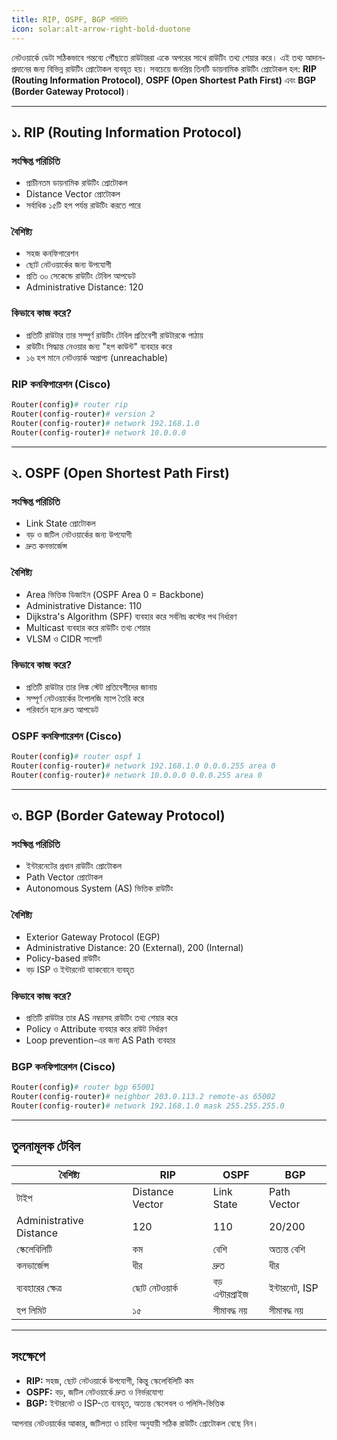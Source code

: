 ```yaml
---
title: RIP, OSPF, BGP পরিচিতি
icon: solar:alt-arrow-right-bold-duotone
---
```


নেটওয়ার্কে ডেটা সঠিকভাবে গন্তব্যে পৌঁছাতে রাউটাররা একে অপরের সাথে রাউটিং তথ্য শেয়ার করে। এই তথ্য আদান-প্রদানের জন্য বিভিন্ন রাউটিং প্রোটোকল ব্যবহৃত হয়। সবচেয়ে জনপ্রিয় তিনটি ডায়নামিক রাউটিং প্রোটোকল হল: **RIP (Routing Information Protocol)**, **OSPF (Open Shortest Path First)** এবং **BGP (Border Gateway Protocol)**।

---

## ১. RIP (Routing Information Protocol)

### সংক্ষিপ্ত পরিচিতি
- প্রাচীনতম ডায়নামিক রাউটিং প্রোটোকল
- Distance Vector প্রোটোকল
- সর্বাধিক ১৫টি হপ পর্যন্ত রাউটিং করতে পারে

### বৈশিষ্ট্য
- সহজ কনফিগারেশন
- ছোট নেটওয়ার্কের জন্য উপযোগী
- প্রতি ৩০ সেকেন্ডে রাউটিং টেবিল আপডেট
- Administrative Distance: 120

### কিভাবে কাজ করে?
- প্রতিটি রাউটার তার সম্পূর্ণ রাউটিং টেবিল প্রতিবেশী রাউটারকে পাঠায়
- রাউটিং সিদ্ধান্ত নেওয়ার জন্য "হপ কাউন্ট" ব্যবহার করে
- ১৬ হপ মানে নেটওয়ার্ক অপ্রাপ্য (unreachable)

### RIP কনফিগারেশন (Cisco)
```bash
Router(config)# router rip
Router(config-router)# version 2
Router(config-router)# network 192.168.1.0
Router(config-router)# network 10.0.0.0
```

---

## ২. OSPF (Open Shortest Path First)

### সংক্ষিপ্ত পরিচিতি
- Link State প্রোটোকল
- বড় ও জটিল নেটওয়ার্কের জন্য উপযোগী
- দ্রুত কনভার্জেন্স

### বৈশিষ্ট্য
- Area ভিত্তিক ডিজাইন (OSPF Area 0 = Backbone)
- Administrative Distance: 110
- Dijkstra's Algorithm (SPF) ব্যবহার করে সর্বনিম্ন কস্টের পথ নির্ধারণ
- Multicast ব্যবহার করে রাউটিং তথ্য শেয়ার
- VLSM ও CIDR সাপোর্ট

### কিভাবে কাজ করে?
- প্রতিটি রাউটার তার লিঙ্ক স্টেট প্রতিবেশীদের জানায়
- সম্পূর্ণ নেটওয়ার্কের টপোলজি ম্যাপ তৈরি করে
- পরিবর্তন হলে দ্রুত আপডেট

### OSPF কনফিগারেশন (Cisco)
```bash
Router(config)# router ospf 1
Router(config-router)# network 192.168.1.0 0.0.0.255 area 0
Router(config-router)# network 10.0.0.0 0.0.0.255 area 0
```

---

## ৩. BGP (Border Gateway Protocol)

### সংক্ষিপ্ত পরিচিতি
- ইন্টারনেটের প্রধান রাউটিং প্রোটোকল
- Path Vector প্রোটোকল
- Autonomous System (AS) ভিত্তিক রাউটিং

### বৈশিষ্ট্য
- Exterior Gateway Protocol (EGP)
- Administrative Distance: 20 (External), 200 (Internal)
- Policy-based রাউটিং
- বড় ISP ও ইন্টারনেট ব্যাকবোনে ব্যবহৃত

### কিভাবে কাজ করে?
- প্রতিটি রাউটার তার AS নম্বরসহ রাউটিং তথ্য শেয়ার করে
- Policy ও Attribute ব্যবহার করে রাউট নির্ধারণ
- Loop prevention-এর জন্য AS Path ব্যবহার

### BGP কনফিগারেশন (Cisco)
```bash
Router(config)# router bgp 65001
Router(config-router)# neighbor 203.0.113.2 remote-as 65002
Router(config-router)# network 192.168.1.0 mask 255.255.255.0
```

---

## তুলনামূলক টেবিল

| বৈশিষ্ট্য         | RIP                | OSPF               | BGP                  |
|-------------------|--------------------|--------------------|----------------------|
| টাইপ              | Distance Vector    | Link State         | Path Vector          |
| Administrative Distance | 120          | 110                | 20/200               |
| স্কেলেবিলিটি      | কম                 | বেশি               | অত্যন্ত বেশি         |
| কনভার্জেন্স      | ধীর                | দ্রুত              | ধীর                  |
| ব্যবহারের ক্ষেত্র  | ছোট নেটওয়ার্ক     | বড় এন্টারপ্রাইজ    | ইন্টারনেট, ISP       |
| হপ লিমিট          | ১৫                 | সীমাবদ্ধ নয়        | সীমাবদ্ধ নয়         |

---

## সংক্ষেপে
- **RIP:** সহজ, ছোট নেটওয়ার্কে উপযোগী, কিন্তু স্কেলেবিলিটি কম
- **OSPF:** বড়, জটিল নেটওয়ার্কে দ্রুত ও নির্ভরযোগ্য
- **BGP:** ইন্টারনেট ও ISP-তে ব্যবহৃত, অত্যন্ত স্কেলেবল ও পলিসি-ভিত্তিক

আপনার নেটওয়ার্কের আকার, জটিলতা ও চাহিদা অনুযায়ী সঠিক রাউটিং প্রোটোকল বেছে নিন।
